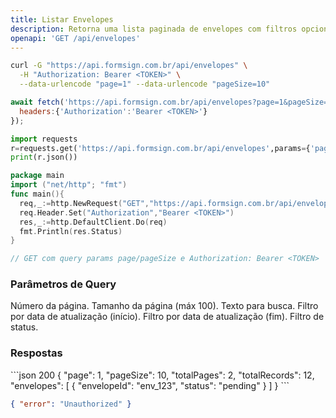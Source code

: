 ```yaml
---
title: Listar Envelopes
description: Retorna uma lista paginada de envelopes com filtros opcionais de busca, data e status.
openapi: 'GET /api/envelopes'
---
```


<RequestExample>
<CodeGroup>

```bash cURL
curl -G "https://api.formsign.com.br/api/envelopes" \
  -H "Authorization: Bearer <TOKEN>" \
  --data-urlencode "page=1" --data-urlencode "pageSize=10"
```

```javascript JavaScript
await fetch('https://api.formsign.com.br/api/envelopes?page=1&pageSize=10',{
  headers:{'Authorization':'Bearer <TOKEN>'}
});
```

```python Python
import requests
r=requests.get('https://api.formsign.com.br/api/envelopes',params={'page':1,'pageSize':10},headers={'Authorization':'Bearer <TOKEN>'})
print(r.json())
```

```go Go
package main
import ("net/http"; "fmt")
func main(){
  req,_:=http.NewRequest("GET","https://api.formsign.com.br/api/envelopes?page=1&pageSize=10",nil)
  req.Header.Set("Authorization","Bearer <TOKEN>")
  res,_:=http.DefaultClient.Do(req)
  fmt.Println(res.Status)
}
```

```java Java
// GET com query params page/pageSize e Authorization: Bearer <TOKEN>
```

</CodeGroup>
</RequestExample>

### Parâmetros de Query

<ParamField query="page" type="integer" default="1">Número da página.</ParamField>
<ParamField query="pageSize" type="integer" default="10">Tamanho da página (máx 100).</ParamField>
<ParamField query="searchText" type="string">Texto para busca.</ParamField>
<ParamField query="lastUpdateStartDate" type="string">Filtro por data de atualização (início).</ParamField>
<ParamField query="lastUpdateEndDate" type="string">Filtro por data de atualização (fim).</ParamField>
<ParamField query="status" type="string">Filtro de status.</ParamField>

### Respostas

<ResponseExample>
```json 200
{
  "page": 1,
  "pageSize": 10,
  "totalPages": 2,
  "totalRecords": 12,
  "envelopes": [ { "envelopeId": "env_123", "status": "pending" } ]
}
```

```json 401
{ "error": "Unauthorized" }
```
</ResponseExample>
